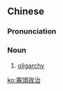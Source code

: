 {{also|寡头政治}}
==Chinese==
{{zh-forms|s=寡头政治|type=22}}

===Pronunciation===
{{zh-pron
|m=guǎtóu zhèngzhì
|cat=n
}}

===Noun===
{{zh-noun}}

# [[oligarchy]]

[[ko:寡頭政治]]